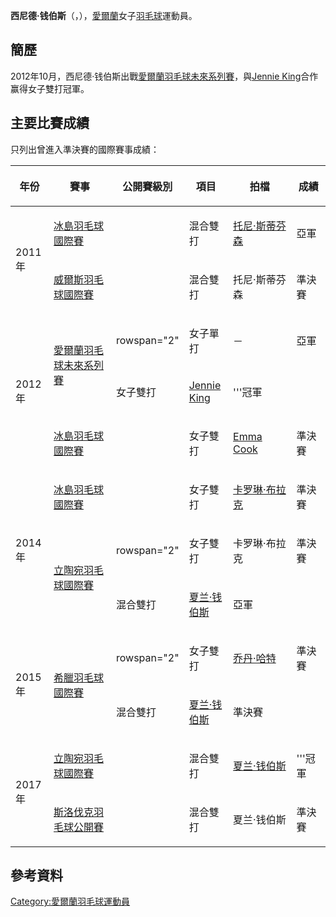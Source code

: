 {{noteTA|G1=Badminton}}
{{Infobox 羽球選手
| playername              = 西尼德·钱伯斯<br/>{{lang|ga|Sinead Chambers}}
| image                   = 
| size                    = 
| caption                 = 
| birth_name              = 
| date_of_birth           = {{birth_date_and_age|1992|2|1}}
| place_of_birth          = {{IRL}}[[贝尔法斯特|贝尔法斯特]]
| height                  = 
| weight                  = 
| event                   = 女子單打、女子雙打、混合雙打
| country                 = {{IRL}}
| years_active            = 
| handedness              = 
| coach                   = 
| highest_ranking         = 第100位（女雙-[[卡罗琳·布拉克|布拉克]]）
| date_of_highest_ranking = 2014年7月3日<ref name="ranking">[http://bwfcontent.tournamentsoftware.com/ranking/player.aspx?id=9494&player=118214 BWF World Ranking - Ranking of Sinead CHAMBERS (47135)]{{en}}</ref>
| current_ranking         = 第205位（女雙-[[乔丹·哈特|哈特]]）<br/>第277位（女雙-[[Jennie_King|King]]）<br/>第184位（混雙-[[夏兰·钱伯斯|钱伯斯]]）
| date_of_current_ranking = 2015年8月6日<ref>[http://bwfcontent.tournamentsoftware.com/ranking/category.aspx?id=9494&category=473 BWF World Ranking - BWF世界排名榜 (8/6/2015) - Women's singles]{{en}}</ref><ref>[http://bwfcontent.tournamentsoftware.com/ranking/category.aspx?id=9494&category=475 BWF World Ranking - BWF世界排名榜 (8/6/2015) - Women's doubles]{{en}}</ref><ref>[http://bwfcontent.tournamentsoftware.com/ranking/category.aspx?id=9494&category=476 BWF World Ranking - BWF世界排名榜 (8/6/2015) - Mixed doubles]{{en}}</ref>
| played                  = 19勝–32負（女單）<br/>26勝–56負（女雙）<br/>27勝–40負（混雙）
| titles                  = 
| bwf_profile             = 1ACFD18E-C9C0-45C7-A0CF-A24EE4FAFEE5
| bwf_id                  = 47135
| updated                 = 2015年8月7日
}}
{{MedalTableTop}}
{{MedalSport | 女子[[羽毛球|羽毛球]]}}
{{MedalCountry | {{IRL}}}}
{{MedalBottom}}
'''西尼德·钱伯斯'''（{{lang-ga|'''Sinead Chambers'''}}，{{bd|1992年|2月1日}}），[[愛爾蘭|愛爾蘭]]女子[[羽毛球|羽毛球]]運動員。

==簡歷==
2012年10月，西尼德·钱伯斯出戰[[2012年愛爾蘭羽毛球未來系列賽|愛爾蘭羽毛球未來系列賽]]，與[[Jennie_King|Jennie King]]合作赢得女子雙打冠軍。

==主要比賽成績==
只列出曾進入準決賽的國際賽事成績：
{| class=wikitable style="text-align:center; font-size:small;" 
!width="50"|年份
!width="180"|賽事
!width="80"|公開賽級別
!width="60"|項目
!width="140"|拍檔
!width="50"|成績
|-
!rowspan="2"|2011年
|[[2011年冰島羽毛球國際賽|冰島羽毛球國際賽]]
|{{BWFIS}}
|混合雙打
|[[托尼·斯蒂芬森|托尼·斯蒂芬森]]
|bgcolor="silver"|亞軍
|-
|[[2011年威爾斯羽毛球國際賽|威爾斯羽毛球國際賽]]
|{{BWFIS}}
|混合雙打
|托尼·斯蒂芬森
|bgcolor="#b8860b"|準決賽
|-
!rowspan="3"|2012年
|rowspan="2"|[[2012年愛爾蘭羽毛球未來系列賽|愛爾蘭羽毛球未來系列賽]]
|rowspan="2" {{BWFFS}}
|女子單打
|－
|bgcolor="silver"|亞軍
|-
|女子雙打
|[[Jennie_King|Jennie King]]
|bgcolor="gold"|'''冠軍
|-
|[[2012年冰島羽毛球國際賽|冰島羽毛球國際賽]]
|{{BWFIS}}
|女子雙打
|{{flagicon|SCO}} [[Emma_Cook|Emma Cook]]
|bgcolor="#b8860b"|準決賽
|-
!rowspan="3"|2014年
|[[2014年冰島羽毛球國際賽|冰島羽毛球國際賽]]
|{{BWFIS}}
|女子雙打
|[[卡罗琳·布拉克|卡罗琳·布拉克]]
|bgcolor="#b8860b"|準決賽
|-
|rowspan="2"|[[2014年立陶宛羽毛球國際賽|立陶宛羽毛球國際賽]]
|rowspan="2" {{BWFFS}}
|女子雙打
|卡罗琳·布拉克
|bgcolor="#b8860b"|準決賽
|-
|混合雙打
|[[夏兰·钱伯斯|夏兰·钱伯斯]]
|bgcolor="silver"|亞軍
|-
!rowspan="2"|2015年
|rowspan="2"|[[2015年希臘羽毛球國際賽|希臘羽毛球國際賽]]
|rowspan="2" {{BWFIS}}
|女子雙打
|{{flagicon|WAL}} [[乔丹·哈特|乔丹·哈特]]
|bgcolor="#b8860b"|準決賽
|-
|混合雙打
|[[夏兰·钱伯斯|夏兰·钱伯斯]]
|bgcolor="#b8860b"|準決賽
|-
!rowspan="2"|2017年
|[[2017年立陶宛羽毛球國際賽|立陶宛羽毛球國際賽]]
|{{BWFFS}}
|混合雙打
|[[夏兰·钱伯斯|夏兰·钱伯斯]]
|bgcolor="gold"|'''冠軍
|-
|[[2017年斯洛伐克羽毛球公開賽|斯洛伐克羽毛球公開賽]]
|{{BWFFS}}
|混合雙打
|夏兰·钱伯斯
|bgcolor="#b8860b"|準決賽
|}
{{BWF賽事級別索引}}

==參考資料==
{{Reflist}}

{{DEFAULTSORT:Chambers, Sinead}}
[[Category:愛爾蘭羽毛球運動員|Category:愛爾蘭羽毛球運動員]]